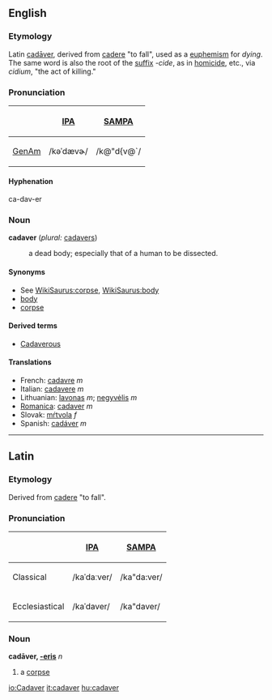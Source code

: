 ==English==
===Etymology===
Latin [[cadaver|cadāver]], derived from [[cadere]] "to fall", used as a [[euphemism]] for ''dying''. The same word is also the root of the [[suffix]] ''-cide'', as in [[homicide]], etc., via ''cidium'', "the act of killing."

===Pronunciation===
{| border=1 cellpadding=5
! !! [[w:IPA|IPA]] !! [[w:SAMPA|SAMPA]]
|-
! [[GenAm]]
| /kəˈdævɚ/ || /k@"d{v@`/
|}

====Hyphenation====
ca-dav-er

===Noun===
'''cadaver''' (''plural:'' [[cadaver]]s)
: a dead body; especially that of a human to be dissected.

====Synonyms====
*See [[WikiSaurus:corpse]], [[WikiSaurus:body]]
*[[body]]
*[[corpse]]

====Derived terms====
*[[Cadaverous]]

====Translations====
*French: [[cadavre]] ''m''
*Italian: [[cadavere]] ''m''
*Lithuanian: [[lavonas]] ''m''; [[negyvėlis]] ''m''
*[[Romanica]]: [[cadaver]] ''m''
*Slovak: [[mŕtvola]] ''f''
*Spanish: [[cadáver]] ''m''

----

==Latin==
===Etymology===
Derived from [[cadere]] "to fall".

===Pronunciation===
{| border=1 cellpadding=5
! !! [[w:IPA|IPA]] !! [[w:SAMPA|SAMPA]]
|-
! Classical
| /kaˈdaːver/ || /ka"da:ver/
|-
! Ecclesiastical
| /kaˈdaver/ || /ka"daver/
|}

===Noun===
'''cadāver, [[Wiktionary Appendix:Latin third declension|-eris]]''' ''n''
# a [[corpse]]

[[io:Cadaver]]
[[it:cadaver]]
[[hu:cadaver]]
